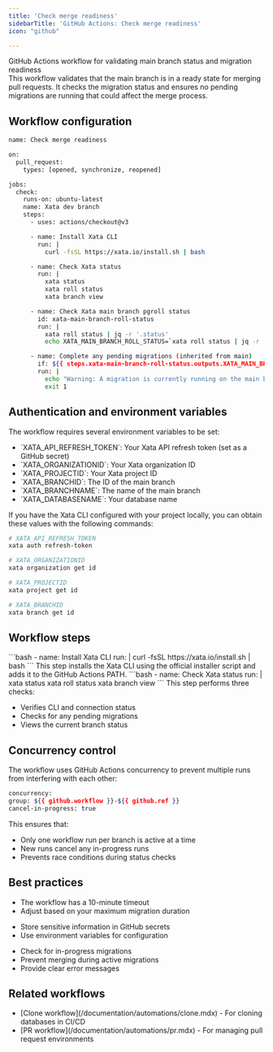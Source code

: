 ---
title: 'Check merge readiness'
sidebarTitle: 'GitHub Actions: Check merge readiness'
icon: "github"

---

GitHub Actions workflow for validating main branch status and migration readiness\
This workflow validates that the main branch is in a ready state for merging pull requests. It checks the migration status and ensures no pending migrations are running that could affect the merge process.

## Workflow configuration

```bash
name: Check merge readiness

on:
  pull_request:
    types: [opened, synchronize, reopened]

jobs:
  check:
    runs-on: ubuntu-latest
    name: Xata dev branch
    steps:
      - uses: actions/checkout@v3

      - name: Install Xata CLI
        run: |
          curl -fsSL https://xata.io/install.sh | bash

      - name: Check Xata status
        run: |
          xata status
          xata roll status
          xata branch view

      - name: Check Xata main branch pgroll status
        id: xata-main-branch-roll-status
        run: |
          xata roll status | jq -r '.status'
          echo XATA_MAIN_BRANCH_ROLL_STATUS=`xata roll status | jq -r '.status'` >> $GITHUB_OUTPUT

      - name: Complete any pending migrations (inherited from main)
        if: ${{ steps.xata-main-branch-roll-status.outputs.XATA_MAIN_BRANCH_ROLL_STATUS == 'In progress' }}
        run: |
          echo "Warning: A migration is currently running on the main branch. Please wait for it to complete before merging this PR."
          exit 1
```

## Authentication and environment variables
The workflow requires several environment variables to be set:

<ul>
<li>`XATA_API_REFRESH_TOKEN`: Your Xata API refresh token (set as a GitHub secret)</li>
<li>`XATA_ORGANIZATIONID`: Your Xata organization ID</li>
<li>`XATA_PROJECTID`: Your Xata project ID</li>
<li>`XATA_BRANCHID`: The ID of the main branch</li>
<li>`XATA_BRANCHNAME`: The name of the main branch</li>
<li>`XATA_DATABASENAME`: Your database name</li>
</ul>

If you have the Xata CLI configured with your project locally, you can obtain these values with the following commands:

```bash
# XATA_API_REFRESH_TOKEN
xata auth refresh-token

# XATA_ORGANIZATIONID
xata organization get id

# XATA_PROJECTID
xata project get id

# XATA_BRANCHID
xata branch get id
```

## Workflow steps

<Steps>
  <Step title="Install Xata CLI" titleSize="h3">
      ```bash
- name: Install Xata CLI
run: |
curl -fsSL https://xata.io/install.sh | bash
```
This step installs the Xata CLI using the official installer script and adds it to the GitHub Actions PATH.
  </Step>
  <Step title="Check Xata status" titleSize="h3">
  ```bash
- name: Check Xata status
run: |
xata status
xata roll status
xata branch view
```
This step performs three checks:
<ul>
<li>Verifies CLI and connection status</li>
<li>Checks for any pending migrations</li>
<li>Views the current branch status</li>
</ul>
  </Step>
</Steps>

## Concurrency control
The workflow uses GitHub Actions concurrency to prevent multiple runs from interfering with each other:

```bash
concurrency:
group: ${{ github.workflow }}-${{ github.ref }}
cancel-in-progress: true
```

This ensures that:
<ul>
<li>Only one workflow run per branch is active at a time</li>
<li>New runs cancel any in-progress runs</li>
<li>Prevents race conditions during status checks</li>
</ul>

## Best practices
<Steps>
  <Step title="Set appropriate timeout">
<ul>
<li>The workflow has a 10-minute timeout</li>
<li>Adjust based on your maximum migration duration</li>
</ul>
  </Step>
  
  <Step title="Use environment variables">
<ul>
<li>Store sensitive information in GitHub secrets</li>
<li>Use environment variables for configuration</li>
</ul>
  </Step>

  <Step title="Handle migration states">
<ul>
<li>Check for in-progress migrations</li>
<li>Prevent merging during active migrations</li>
<li>Provide clear error messages</li>
</ul>
  </Step>
</Steps>

## Related workflows
<ul>
<li>[Clone workflow](/documentation/automations/clone.mdx) - For cloning databases in CI/CD</li>
<li>[PR workflow](/documentation/automations/pr.mdx) - For managing pull request environments</li>
</ul>
